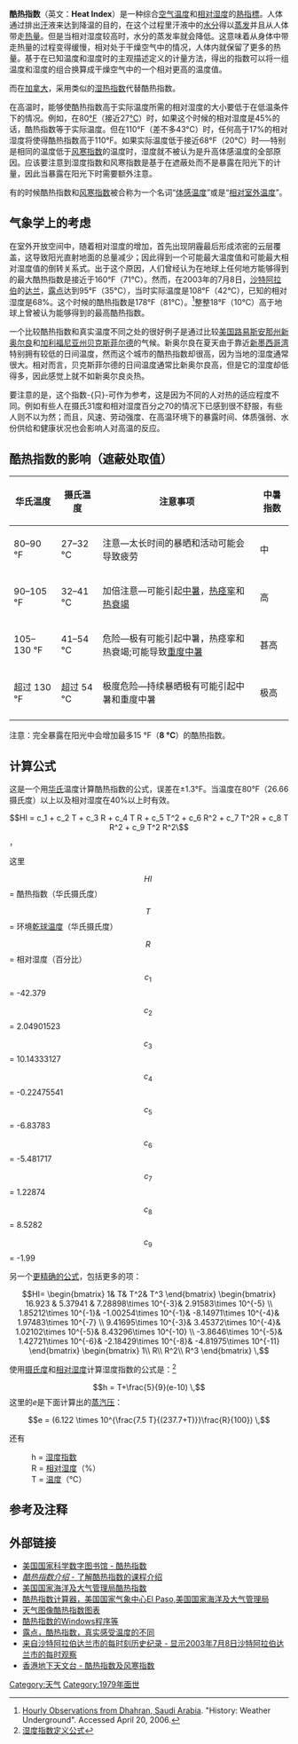 {{copyedit|time=2010-01-05T05:38:09+00:00}}
'''酷热指数'''（英文：'''Heat Index'''）是一种综合[[空气|空气]][[温度|温度]]和[[相对湿度|相对湿度]]的[[熱指標|熱指標]]。人体通过排出[[汗|汗]]液来达到降温的目的，在这个过程里汗液中的[[水分|水分]]得以[[蒸发|蒸发]]并且从人体带走[[热量|热量]]。但是当相对湿度较高时，水分的蒸发率就会降低。这意味着从身体中带走热量的过程变得缓慢，相对处于干燥空气中的情况，人体内就保留了更多的热量。基于在已知温度和湿度时的主观描述定义的计量方法，得出的指数可以将一组温度和湿度的组合换算成干燥空气中的一个相对更高的温度值。

而在[[加拿大|加拿大]]，采用类似的[[湿热指数|湿热指数]]代替酷热指数。

在高温时，能够使酷热指数高于实际温度所需的相对湿度的大小要低于在低温条件下的情况。例如，在80[[华氏|°F]]（接近27[[摄氏|°C]]）时，如果这个时候的相对湿度是45%的话，酷热指数等于实际温度。但在110°F（差不多43°C）时，任何高于17%的相对湿度将使得酷热指数高于110°F。如果实际温度低于接近68°F（20°C）时──特别是相同的温度低于[[风寒指数|风寒指数]]的温度时，湿度就不被认为是升高体感温度的全部原因。应该要注意到湿度指数和风寒指数是基于在遮蔽处而不是暴露在阳光下的计量，因此当暴露在阳光下时需要额外注意。

有的时候酷热指数和[[风寒指数|风寒指数]]被合称为一个名词“[[体感温度|体感温度]]”或是“[[相对室外温度|相对室外温度]]”。

==气象学上的考虑==

在室外开放空间中，随着相对湿度的增加，首先出现阴霾最后形成浓密的云层覆盖，这导致阳光直射地面的总量减少；因此得到一个可能最大温度值和可能最大相对湿度值的倒转关系式。出于这个原因，人们曾经认为在地球上任何地方能够得到的最大酷热指数是接近于160°F（71°C）。然而，在2003年的7月8日，[[沙特阿拉伯|沙特阿拉伯]]的[[达兰|达兰]]，[[露点|露点]]达到95°F（35°C），当时实际温度是108°F（42°C），已知的相对湿度是68%。这个时候的酷热指数是178°F（81°C）。<ref>[http://www.wunderground.com/history/airport/OEDR/2003/7/8/DailyHistory.html?req_city=NA&req_state=NA&req_statename=NA Hourly Observations from Dhahran, Saudi Arabia]. "History: Weather Underground". Accessed April 20, 2006.</ref>整整18°F（10°C）高于地球上曾被认为能够得到的最高酷热指数。{{Fact|time=2007-11-01T17:03:55Z|date=August 2007}}

一个比较酷热指数和真实温度不同之处的很好例子是通过比较[[美国|美国]][[路易斯安那州|路易斯安那州]][[新奥尔良|新奥尔良]]和[[加利福尼亚州|加利福尼亚州]][[贝克斯菲尔德|贝克斯菲尔德]]的气候。新奥尔良在夏天由于靠近[[新墨西哥湾|新墨西哥湾]]特别拥有较低的日间温度，然而这个城市的酷热指数却很高，因为当地的湿度通常很大。相对而言，贝克斯菲尔德的日间温度通常比新奥尔良高，但是它的湿度却低得多，因此感觉上就不如新奥尔良炎热。

要注意的是，这个指数-{只}-可作为参考，这是因为不同的人对热的适应程度不同。例如有些人在摄氏31度和相对湿度百分之70的情况下已感到很不舒服，有些人则不以为然；而且，风速、劳动强度、在高温环境下的暴露时间、体质强弱、水份供给和健康状况也会影响人对高温的反应。

==酷热指数的影响（遮蔽处取值）==
{| class="wikitable"
|-
! 华氏温度 || 摄氏温度 || 注意事项 || 中暑指数
|-
| 80–90 °F || 27–32 °C
| 注意—太长时间的暴晒和活动可能会导致疲劳 || 中
|-
| 90–105 °F || 32–41 °C
| 加倍注意—可能引起[[中暑|中暑]]，[[热痉挛|热痉挛]]和[[热衰竭|热衰竭]] || 高 
|-
| 105–130 °F || 41–54 °C
| 危险—极有可能引起中暑，热痉挛和热衰竭;可能导致[[重度中暑|重度中暑]] || 甚高
|-
| 超过 130 °F || 超过 54 °C
| 极度危险—持续暴晒极有可能引起中暑和重度中暑 || 极高
|-
|}

注意：完全暴露在阳光中会增加最多15 °F（'''8 °C'''）的酷热指数。

==计算公式==
这是一个用[[华氏|华氏]]温度计算酷热指数的公式，误差在±1.3°F。当温度在80°F（26.66摄氏度）以上以及相对湿度在40%以上时有效。
:<math>
HI = c_1 + c_2 T + c_3 R + c_4 T R + c_5 T^2 + c_6 R^2 + c_7 T^2R + c_8 T R^2 + c_9 T^2 R^2\ </math>，

这里 
:<math>HI\,\!</math> = 酷热指数（华氏摄氏度）
:<math>T\,\!</math> = 环境[[乾球温度|乾球温度]]（华氏摄氏度）
:<math>R\,\!</math> = 相对湿度（百分比）
:<math>c_1\,\!</math> = -42.379 
:<math>c_2\,\!</math> = 2.04901523 
:<math>c_3\,\!</math> = 10.14333127 
:<math>c_4\,\!</math> = -0.22475541 
:<math>c_5\,\!</math> = -6.83783{{e|−3}}
:<math>c_6\,\!</math> = -5.481717{{e|−2}}
:<math>c_7\,\!</math> = 1.22874{{e|−3}}
:<math>c_8\,\!</math> = 8.5282{{e|−4}}
:<math>c_9\,\!</math> = -1.99{{e|−6}}

另一个[https://web.archive.org/web/20070928170823/http://www.weatherimages.org/data/heatindex.html 更精确的公式]，包括更多的项：
:<math>
HI=
  \begin{bmatrix}
    1& T& T^2& T^3
  \end{bmatrix}
  \begin{bmatrix}
    16.923    &   5.37941   &  7.28898\times 10^{-3}&  2.91583\times 10^{-5} \\
    1.85212\times 10^{-1}&  -1.00254\times 10^{-1}& -8.14971\times 10^{-4}&  1.97483\times 10^{-7} \\
    9.41695\times 10^{-3}&   3.45372\times 10^{-4}&  1.02102\times 10^{-5}&  8.43296\times 10^{-10} \\
    -3.8646\times 10^{-5}&   1.42721\times 10^{-6}& -2.18429\times 10^{-8}& -4.81975\times 10^{-11}
  \end{bmatrix}
  \begin{bmatrix}
    1\\ R\\ R^2\\ R^3
  \end{bmatrix} \,
 </math>

使用[[摄氏度|摄氏度]]和[[相对湿度|相对湿度]]计算湿度指数的公式是：<ref>[http://www.physlink.com/Education/AskExperts/ae287.cfm 湿度指数定义公式]</ref>
:<math>
h = T+\frac{5}{9}(e-10) \,
</math>
这里的''e''是下面计算出的[[蒸汽压|蒸汽压]]： 
:<math>
e = (6.122 \times 10^{\frac{7.5 T}{(237.7+T)}}\frac{R}{100}) \,
</math>

还有
:h = [[湿度指数|湿度指数]]
:R = [[相对湿度|相对湿度]]（%）
:T = [[温度|温度]]（℃）

==参考及注释==
<references />

== 外部链接 ==
*[https://web.archive.org/web/20050420085336/http://www.nsdl.arm.gov/Library/glossary.shtml#Heat_index#Heat_index 美国国家科学数字图书馆 - 酷热指数]
*[https://web.archive.org/web/20071012172743/http://avc.comm.nsdlib.org/cgi-bin/wiki_grade_interface.pl?An_Introduction_To_Heat_Index ''酷热指数介绍'' - 了解酷热指数的课程介绍]
*[http://www.crh.noaa.gov/pub/heat.php 美国国家海洋及大气管理局酷热指数] {{Wayback|url=http://www.crh.noaa.gov/pub/heat.php |date=20110629041320 }}
*[http://www.srh.noaa.gov/elp/wxcalc/heatindex.html 酷热指数计算器，美国国家气象中心El Paso,美国国家海洋及大气管理局]
*[https://web.archive.org/web/20070928170823/http://www.weatherimages.org/data/heatindex.html 天气图像酷热指数图表]
*[http://users.adelphia.net/~j.mccranie/ 酷热指数的Windows程序等]
*[https://web.archive.org/web/20060320193053/http://www.allexperts.com/answerv.asp?QuestionID=4083161 露点，酷热指数，真实感受温度的不同]
*[http://www.wunderground.com/history/airport/OEDR/2003/7/8/DailyHistory.html?req_city=NA&req_state=NA&req_statename=NA 来自沙特阿拉伯达兰市的每时刻历史纪录 - 显示2003年7月8日沙特阿拉伯达兰市的每时观察]
*[https://web.archive.org/web/20071206121620/http://mirror.weather.org.hk/chinese/wxindices.html 香港地下天文台 - 酷热指数及风寒指数]

{{氣象學資料與變數}}[[Category:天气|Category:天气]]
[[Category:1979年面世|Category:1979年面世]]